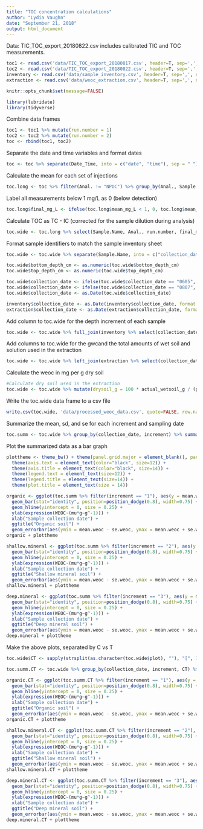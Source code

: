 ```yaml
---
title: "TOC concentration calculations"
author: "Lydia Vaughn"
date: "September 21, 2018"
output: html_document
---
```


Data: TIC_TOC_export_20180822.csv includes calibrated TIC and TOC measurements.

```r
toc1 <- read.csv('data/TIC_TOC_export_20180817.csv', header=T, sep=',', na.strings=c('','no data'), fill=T, quote='', stringsAsFactors=F)
toc2 <- read.csv('data/TIC_TOC_export_20180822.csv', header=T, sep=',', na.strings=c('','no data'), fill=T, quote='', stringsAsFactors=F)
inventory <- read.csv('data/sample_inventory.csv', header=T, sep=',', na.strings=c('','no data'), fill=T, quote='', stringsAsFactors=F)
extraction <- read.csv('data/weoc_extraction.csv', header=T, sep=',', na.strings=c('','no data'), fill=T, quote='', stringsAsFactors=F)
```

```r
knitr::opts_chunk$set(message=FALSE)
```

```r
library(lubridate)
library(tidyverse)
```

Combine data frames
```r
toc1 <- toc1 %>% mutate(run.number = 1)
toc2 <- toc2 %>% mutate(run.number = 2)
toc <- rbind(toc1, toc2)
```

Separate the date and time variables and format dates
```r
toc <- toc %>% separate(Date_Time, into = c("date", "time"), sep = " ") %>% mutate(date = as.POSIXct(date, format = "%m/%d/%y"))
```

Calculate the mean for each set of injections
```r
toc.long <- toc %>% filter(Anal. != "NPOC") %>% group_by(Anal., Sample.Name, run.number, Manual.Dilution) %>% summarize(mean_mg_L = mean(Calibrated)) %>% full_join(toc %>% filter(Anal. == "NPOC") %>% select(c(Anal., Sample.Name, run.number, Uncalibrated, Manual.Dilution)) %>% rename("mean_mg_L" = "Uncalibrated"))
```

Label all measurements below 1 mg/L as 0 (below detection)
```r
toc.long$final_mg_L <- ifelse(toc.long$mean_mg_L < 1, 0, toc.long$mean_mg_L)
```

Calculate TOC as TC - IC (corrected for the sample dilution during analysis)
```r
toc.wide <- toc.long %>% select(Sample.Name, Anal., run.number, final_mg_L, Manual.Dilution) %>% spread(Anal., final_mg_L) %>% mutate(TC = TC * Manual.Dilution, IC = IC * Manual.Dilution, TOC = TC - IC) 
```

Format sample identifiers to match the sample inventory sheet 
```r
toc.wide <- toc.wide %>% separate(Sample.Name, into = c("collection_date", "plot", "depth"), sep = " ") %>% separate(depth, into = c("top_depth_cm", "bottom_depth_cm"), sep = "-")

toc.wide$bottom_depth_cm <- as.numeric(toc.wide$bottom_depth_cm)
toc.wide$top_depth_cm <- as.numeric(toc.wide$top_depth_cm)

toc.wide$collection_date <- ifelse(toc.wide$collection_date == "0605", "2018-06-05", toc.wide$collection_date)
toc.wide$collection_date <- ifelse(toc.wide$collection_date == "0807", "2018-08-07", toc.wide$collection_date)
toc.wide$collection_date <- as.Date(toc.wide$collection_date)

inventory$collection_date <- as.Date(inventory$collection_date, format = "%m/%d/%y")
extraction$collection_date <- as.Date(extraction$collection_date, format = "%m/%d/%y")
```

Add column to toc.wide for the depth increment of each sample
```r
toc.wide <- toc.wide %>% full_join(inventory %>% select(collection_date, plot, top_depth_cm, bottom_depth_cm, increment))
```

Add columns to toc.wide for the gwcand the total amounts of wet soil and solution used in the extraction
```r
toc.wide <- toc.wide %>% left_join(extraction %>% select(collection_date, plot, top_depth_cm, bottom_depth_cm, gwc_drysoil, actual_solution_mL, actual_wetsoil_g))
```

Calculate the weoc in mg per g dry soil
```r
#Calculate dry soil used in the extraction
toc.wide <- toc.wide %>% mutate(drysoil_g = 100 * actual_wetsoil_g / (gwc_drysoil + 100), weoc_ug = TOC * actual_solution_mL, weoc_ug_g = weoc_ug / drysoil_g) 
```

Write the toc.wide data frame to a csv file
```r
write.csv(toc.wide, 'data/processed_weoc_data.csv', quote=FALSE, row.names=FALSE)
```

Summarize the mean, sd, and se for each increment and sampling date
```r
toc.summ <- toc.wide %>% group_by(collection_date, increment) %>% summarize(mean.weoc = mean(weoc_ug_g, na.rm = T), sd.weoc = sd(weoc_ug_g, na.rm = T), n.weoc = length(weoc_ug_g)) %>% mutate(se.weoc = sd.weoc / n.weoc ^ 0.5)
```

Plot the summarized data as a bar graph
```r
plottheme <- theme_bw() + theme(panel.grid.major = element_blank(), panel.grid.minor = element_blank(), panel.background = element_blank()) +
  theme(axis.text = element_text(color="black", size=12)) +
  theme(axis.title = element_text(color="black", size=14)) +
  theme(legend.text = element_text(size=12)) +
  theme(legend.title = element_text(size=14)) +
  theme(plot.title = element_text(size = 14))

organic <- ggplot(toc.summ %>% filter(increment == "1"), aes(y = mean.weoc, x = as.factor(collection_date))) +
  geom_bar(stat="identity", position=position_dodge(0.8), width=0.75) +
  geom_hline(yintercept = 0, size = 0.25) +
  ylab(expression(WEOC~(mu*g~g^-1))) +
  xlab("Sample collection date") +
  ggtitle("Organic soil") +
  geom_errorbar(aes(ymin = mean.weoc - se.weoc, ymax = mean.weoc + se.weoc), position = position_dodge(0.8), width = 0.2, size = 0.4) 
organic + plottheme

shallow.mineral <- ggplot(toc.summ %>% filter(increment == "2"), aes(y = mean.weoc, x = as.factor(collection_date))) +
  geom_bar(stat="identity", position=position_dodge(0.8), width=0.75) +
  geom_hline(yintercept = 0, size = 0.25) +
  ylab(expression(WEOC~(mu*g~g^-1))) +
  xlab("Sample collection date") +
  ggtitle("Shallow mineral soil") +
  geom_errorbar(aes(ymin = mean.weoc - se.weoc, ymax = mean.weoc + se.weoc), position = position_dodge(0.8), width = 0.2, size = 0.4) 
shallow.mineral + plottheme

deep.mineral <- ggplot(toc.summ %>% filter(increment == "3"), aes(y = mean.weoc, x = as.factor(collection_date))) +
  geom_bar(stat="identity", position=position_dodge(0.8), width=0.75) +
  geom_hline(yintercept = 0, size = 0.25) +
  ylab(expression(WEOC~(mu*g~g^-1))) +
  xlab("Sample collection date") +
  ggtitle("Deep mineral soil") +
  geom_errorbar(aes(ymin = mean.weoc - se.weoc, ymax = mean.weoc + se.weoc), position = position_dodge(0.8), width = 0.2, size = 0.4) 
deep.mineral + plottheme
```

Make the above plots, separated by C vs T
```r
toc.wide$CT <- sapply(strsplit(as.character(toc.wide$plot), ""), "[", 1)

toc.summ.CT <- toc.wide %>% group_by(collection_date, increment, CT) %>% summarize(mean.weoc = mean(weoc_ug_g, na.rm = T), sd.weoc = sd(weoc_ug_g, na.rm = T), n.weoc = length(weoc_ug_g)) %>% mutate(se.weoc = sd.weoc / n.weoc ^ 0.5)

organic.CT <- ggplot(toc.summ.CT %>% filter(increment == "1"), aes(y = mean.weoc, x = as.factor(collection_date), fill = CT)) +
  geom_bar(stat="identity", position=position_dodge(0.8), width=0.75) +
  geom_hline(yintercept = 0, size = 0.25) +
  ylab(expression(WEOC~(mu*g~g^-1))) +
  xlab("Sample collection date") +
  ggtitle("Organic soil") +
  geom_errorbar(aes(ymin = mean.weoc - se.weoc, ymax = mean.weoc + se.weoc), position = position_dodge(0.8), width = 0.2, size = 0.4) 
organic.CT + plottheme

shallow.mineral.CT <- ggplot(toc.summ.CT %>% filter(increment == "2"), aes(y = mean.weoc, x = as.factor(collection_date), fill = CT)) +
  geom_bar(stat="identity", position=position_dodge(0.8), width=0.75) +
  geom_hline(yintercept = 0, size = 0.25) +
  ylab(expression(WEOC~(mu*g~g^-1))) +
  xlab("Sample collection date") +
  ggtitle("Shallow mineral soil") +
  geom_errorbar(aes(ymin = mean.weoc - se.weoc, ymax = mean.weoc + se.weoc), position = position_dodge(0.8), width = 0.2, size = 0.4) 
shallow.mineral.CT + plottheme

deep.mineral.CT <- ggplot(toc.summ.CT %>% filter(increment == "3"), aes(y = mean.weoc, x = as.factor(collection_date), fill = CT)) +
  geom_bar(stat="identity", position=position_dodge(0.8), width=0.75) +
  geom_hline(yintercept = 0, size = 0.25) +
  ylab(expression(WEOC~(mu*g~g^-1))) +
  xlab("Sample collection date") +
  ggtitle("Deep mineral soil") +
  geom_errorbar(aes(ymin = mean.weoc - se.weoc, ymax = mean.weoc + se.weoc), position = position_dodge(0.8), width = 0.2, size = 0.4) 
deep.mineral.CT + plottheme
```